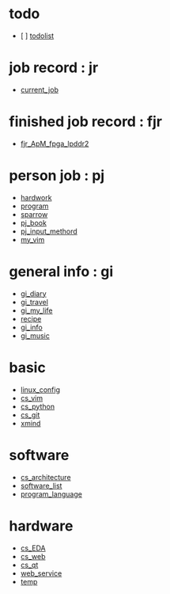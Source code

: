 = todo =
* [ ] [[todolist]]

= job record : jr =
* [[current_job]]
= finished job record : fjr =
* [[fjr_ApM_fpga_lpddr2]]
= person job : pj =
* [[pjHardwork/readme|hardwork]]
* [[../work/readme|program]]
* [[pj_maque|sparrow]]
* [[pj_book]]
* [[pj_input_methord]]
* [[../my_vim/readme|my_vim]]
= general info : gi =
* [[gi_diary]]
* [[gi_travel]]
* [[gi_my_life]]
* [[recipe]]
* [[gi_info]]
* [[gi_music]]
= basic =
* [[linux_config/linux_config|linux_config]]
* [[cs_vim]]
* [[cs_python]]
* [[cs_git]]
* [[basic/xmind|xmind]]
= software =
* [[cs_architecture]]
* [[software_list]]
* [[program_language]]
= hardware =
* [[cs_EDA]]
* [[cs_web]]
* [[cs_qt]]
* [[web_service/web_service|web_service]]
* [[temp]]

